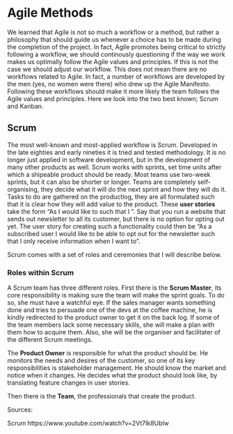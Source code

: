 # Agile Methods

We learned that Agile is not so much a workflow or a method, but rather a philosophy that should guide us whenever a choice has to be made during the completion of the project. In fact, Agile promotes being critical to strictly following a workflow, we should continously questioning if the way we work makes us optimally follow the Agile values and principles. If this is not the case we should adjust our workflow. This does not mean there are no workflows related to Agile. In fact, a number of workflows are developed by the men (yes, no women were there) who drew up the Agile Manifesto. Following these workflows should make it more likely the team follows the Agile values and principles. Here we look into the two best known; Scrum and Kanban.

## Scrum

The most well-known and most-applied workflow is Scrum. Developed in the late eighties and early nineties it is tried and tested methodology. It is no longer just applied in software development, but in the development of many other products as well. Scrum works with sprints, set time units after which a shipeable product should be ready. Most teams use two-week sprints, but it can also be shorter or longer. Teams are completely self-organising, they decide what it will do the next sprint and how they will do it. Tasks to do are gathered on the productlog, they are all formulated such that it is clear how they will add value to the product. These **user stories** take the form "As <role user> I would like to <action/functionality> such that I <benefit>". Say that you run a website that sends out newsletter to all its customer, but there is no option for opting out yet. The user story for creating such a functionality could then be "As a subscribed user I would like to be able to opt out for the newsletter such that I only receive information when I want to". 

Scrum comes with a set of roles and ceremonies that I will describe below.

### Roles within Scrum

A Scrum team has three different roles. First there is the **Scrum Master**, its core responsibility is making sure the team will make the sprint goals. To do so, she must have a watchful eye. If the sales manager wants something done and tries to persuade one of the devs at the coffee machine, he is kindly redirected to the product owner to get it on the back log. If some of the team members lack some necessary skills, she will make a plan with them how to acquire them. Also, she will be the organiser and facilitater of the different Scrum meetings.

The **Product Owner** is responsible for what the product should be. He monitors the needs and desires of the customer, so one of its key responsibilities is stakeholder management. He should know the market and notice when it changes. He decides what the product should look like, by translating feature changes in user stories. 

Then there is the **Team**, the professionals that create the product. 



Sources: 

Scrum
https://www.youtube.com/watch?v=2Vt7Ik8Ublw

